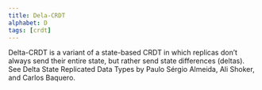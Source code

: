 ```yaml
---
title: Dela-CRDT
alphabet: D
tags: [crdt]
---
```


Delta-CRDT is a variant of a state-based CRDT in which replicas don’t always send their entire state, but rather send state differences (deltas). See Delta State Replicated Data Types by Paulo Sérgio Almeida, Ali Shoker, and Carlos Baquero.